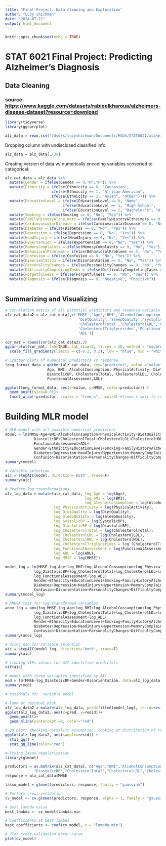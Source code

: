 ```yaml
---
title: "Final Project: Data Cleaning and Exploration"
author: "Lucy Shichman"
date: "2024-07-22"
output: html_document
---
```


```r
knitr::opts_chunk$set(echo = TRUE)
```

# STAT 6021 Final Project: Predicting Alzheimer's Diagnosis

## Data Cleaning
### source: <https://www.kaggle.com/datasets/rabieelkharoua/alzheimers-disease-dataset?resource=download>
```r
library(tidyverse)
library(ggcorrplot)
```

```r
alz_data = read.csv("/Users/lucyshichman/Documents/MSDS/STAT6021/alzheimer-linear-regression/alzheimers_disease_data.csv")
```

Dropping column with undisclosed classified info:
```r
alz_data = alz_data[,-35]
```

Creating version of data w/ numerically encoding variables converted to categorical:
```r
alz_cat_data = alz_data %>%
  mutate(Gender = ifelse(Gender == 0,"M","F")) %>%
  mutate(Ethnicity = ifelse(Ethnicity == 0, "Caucasian",
                     ifelse(Ethnicity == 1, "African American",
                     ifelse(Ethnicity == 2, "Asian", "Other")))) %>%
  mutate(EducationLevel = ifelse(EducationLevel == 0, "None",
                          ifelse(EducationLevel == 1, "High School",
                          ifelse(EducationLevel == 2, "Bachelor's", "Higher")))) %>%
  mutate(Smoking = ifelse(Smoking == 0, "No", "Yes")) %>%
  mutate(FamilyHistoryAlzheimers = ifelse(FamilyHistoryAlzheimers == 0, "No", "Yes")) %>%
  mutate(CardiovascularDisease = ifelse(CardiovascularDisease == 0, "No", "Yes")) %>%
  mutate(Diabetes = ifelse(Diabetes == 0, "No", "Yes")) %>%
  mutate(Depression = ifelse(Depression == 0, "No", "Yes")) %>%
  mutate(HeadInjury = ifelse(HeadInjury == 0, "No", "Yes")) %>%
  mutate(Hypertension = ifelse(Hypertension == 0, "No", "Yes")) %>%
  mutate(MemoryComplaints = ifelse(MemoryComplaints == 0, "No", "Yes")) %>%
  mutate(BehavioralProblems = ifelse(BehavioralProblems == 0, "No", "Yes")) %>%
  mutate(Confusion = ifelse(Confusion == 0, "No", "Yes")) %>%
  mutate(Disorientation = ifelse(Disorientation == 0, "No", "Yes")) %>%
  mutate(PersonalityChanges = ifelse(PersonalityChanges == 0, "No", "Yes")) %>%
  mutate(DifficultyCompletingTasks = ifelse(DifficultyCompletingTasks == 0, "No", "Yes")) %>%
  mutate(Forgetfulness = ifelse(Forgetfulness == 0, "No", "Yes")) %>%
  mutate(Diagnosis = ifelse(Diagnosis == 0, "Negative", "Positive"))
  
```

## Summarizing and Visualizing
```r
# correlation matrix of all potential predictors and response variable MMSE
alz_cat_data2 = alz_cat_data[,c('MMSE','Age','BMI','AlcoholConsumption','PhysicalActivity',
                                 'DietQuality','SleepQuality','SystolicBP','DiastolicBP',
                                 'CholesterolTotal','CholesterolLDL','CholesterolHDL',
                                 'CholesterolTriglycerides','FunctionalAssessment',
                                 'ADL')]

cor_mat = round(cor(alz_cat_data2),2)
ggcorrplot(cor_mat, lab=TRUE, lab_size=2, tl.cex = 10, method = "square")+
  scale_fill_gradient2(limits = c(-0.2, 0.2), low = "blue", mid = "white", high = "red", midpoint = 0, space = "Lab", name = "Correlation")
```
```r
# Scatter plots of numerical predictors vs response
long_format_data = gather(alz_cat_data, key="predictor", value ="value", 
                   Age, BMI, AlcoholConsumption, PhysicalActivity, DietQuality, SleepQuality, SystolicBP, 
                   DiastolicBP, CholesterolTotal, CholesterolLDL, CholesterolHDL, CholesterolTriglycerides,
                   FunctionalAssessment,ADL)

ggplot(long_format_data, aes(x=value, y=MMSE, color=predictor)) +
  geom_point(size=0.01)+
  facet_wrap(~predictor, scales = "free_x", ncol=4) #frees x axis to look at range of all distinct predictors
```

# Building MLR model
```r
# MLR model with all possible numerical predictors
model = lm(MMSE~Age+BMI+AlcoholConsumption+PhysicalActivity+DietQuality+SleepQuality+SystolicBP+
             DiastolicBP+CholesterolTotal+CholesterolLDL+CholesterolHDL+CholesterolTriglycerides+
             FunctionalAssessment+ADL+
             Gender+Ethnicity+EducationLevel+Smoking+FamilyHistoryAlzheimers+CardiovascularDisease+
             Diabetes+Depression+HeadInjury+Hypertension+MemoryComplaints+BehavioralProblems+
             Confusion+Disorientation+PersonalityChanges+DifficultyCompletingTasks+Forgetfulness,data=alz_cat_data)
summary(model)
```
```r
# Variable selection
aic = stepAIC(model, direction='both', trace=F)
summary(aic)
```

```r
# Preform log transformations
alz_log_data = mutate(alz_cat_data, log_Age = log(Age), 
                                    log_BMI = log(BMI),
                                    log_AlcoholConsumption = log(AlcoholConsumption),
                      log_PhysicalActivity = log(PhysicalActivity),
                      log_DietQuality = log(DietQuality),
                      log_SleepQuality = log(SleepQuality),
                      log_SystolicBP = log(SystolicBP),
                      log_DiastolicBP = log(DiastolicBP),
                      log_CholesterolTotal = log(CholesterolTotal),
                      log_CholesterolLDL = log(CholesterolLDL),
                      log_CholesterolHDL = log(CholesterolHDL),
                      log_CholesterolTriglycerides = log (CholesterolTriglycerides),
                      log_FunctionalAssessment = log(FunctionalAssessment),
                      log_ADL = log(ADL),
                      log_MMSE = log(MMSE))

model_log = lm(MMSE~log_Age+log_BMI+log_AlcoholConsumption+log_PhysicalActivity+log_DietQuality+log_SleepQuality+log_SystolicBP+
             log_DiastolicBP+log_CholesterolTotal+log_CholesterolLDL+log_CholesterolHDL+log_CholesterolTriglycerides+
             log_FunctionalAssessment+log_ADL+
             Gender+Ethnicity+EducationLevel+Smoking+FamilyHistoryAlzheimers+CardiovascularDisease+
             Diabetes+Depression+HeadInjury+Hypertension+MemoryComplaints+BehavioralProblems+
             Confusion+Disorientation+PersonalityChanges+DifficultyCompletingTasks+Forgetfulness, data=alz_log_data)
summary(model_log)
```
```r
# ANOVA test for log transformed variables
anov_log = aov(log_MMSE~log_Age+log_BMI+log_AlcoholConsumption+log_PhysicalActivity+log_DietQuality+log_SleepQuality+log_SystolicBP+
             log_DiastolicBP+log_CholesterolTotal+log_CholesterolLDL+log_CholesterolHDL+log_CholesterolTriglycerides+
             log_FunctionalAssessment+log_ADL+
             Gender+Ethnicity+EducationLevel+Smoking+FamilyHistoryAlzheimers+CardiovascularDisease+
             Diabetes+Depression+HeadInjury+Hypertension+MemoryComplaints+BehavioralProblems+
             Confusion+Disorientation+PersonalityChanges+DifficultyCompletingTasks+Forgetfulness, data=alz_log_data)
summary(anov_log)
```

```r
# Using AIC for variable selection
aic = stepAIC(model_log, direction='both', trace=F)
summary(aic)
```
```r
# finding VIFs values for AIC identified predictors
vif(aic)
```
```r
# model with three variables identified by AIC
mod = lm(MMSE~log_DiastolicBP+Gender+Disorientation, data=alz_log_data)
summary(mod)
```
```r
# residuals for  variable model
```

```r
# look at residual plot
alz_log_data2 = mutate(alz_log_data, pred=fitted(model_log), resid=residuals(model_log))
ggplot(alz_log_data2, aes(x=pred, y=resid))+
  geom_point()+
  geom_hline(yintercept =0, color="red")
```
```r
# QQ plot: checking normality assumption, looking at distribution of residuals
ggplot(alz_log_data2, aes(sample=resid)) +
  stat_qq() +
  stat_qq_line(color="red")
```

```r
# Trying lasso regularization
library(glmnet)

predictors = as.matrix(alz_cat_data[, c("Age","BMI","AlcoholConsumption","PhysicalActivity","DietQuality","SleepQuality","SystolicBP",
             "DiastolicBP","CholesterolTotal","CholesterolLDL","CholesterolHDL","CholesterolTriglycerides","FunctionalAssessment","ADL")])
response = alz_cat_data$MMSE

lasso_model = glmnet(predictors, response, family = "gaussian")
```

```r
# Perform cross-validation
cv_model <- cv.glmnet(predictors, response, alpha = 1, family = "gaussian")

# Best lambda value
best_lambda <- cv_model$lambda.min

# Coefficients at best lambda
best_coefficients <- coef(cv_model, s = "lambda.min")

# Plot cross-validation error curve
plot(cv_model)
```


